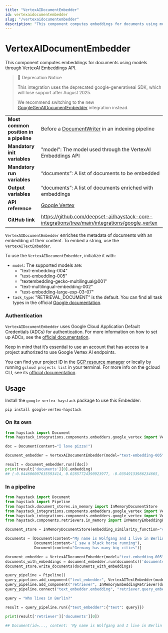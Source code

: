 ```yaml
---
title: "VertexAIDocumentEmbedder"
id: vertexaidocumentembedder
slug: "/vertexaidocumentembedder"
description: "This component computes embeddings for documents using models through VertexAI Embeddings API."
---
```


# VertexAIDocumentEmbedder

This component computes embeddings for documents using models through VertexAI Embeddings API.

> 🚧 Deprecation Notice
>
> This integration uses the deprecated google-generativeai SDK, which will lose support after August 2025.
>
> We recommend switching to the new [GoogleGenAIDocumentEmbedder](googlegenaidocumentembedder.mdx) integration instead.

|  |  |
| --- | --- |
| **Most common position in a pipeline** | Before a [DocumentWriter](../writers/documentwriter.mdx) in an indexing pipeline                           |
| **Mandatory init variables**           | "model": The model used through the VertexAI Embeddings API                                     |
| **Mandatory run variables**            | “documents”: A list of documents to be embedded                                                 |
| **Output variables**                   | “documents”: A list of documents enriched with embeddings                                       |
| **API reference**                      | [Google Vertex](/reference/integrations-google-vertex)                                                 |
| **GitHub link**                        | https://github.com/deepset-ai/haystack-core-integrations/tree/main/integrations/google_vertex |

`VertexAIDocumentEmbedder` enriches the metadata of documents with an embedding of their content. To embed a string, use the [`VertexAITextEmbedder`](vertexaitextembedder.mdx).

To use the `VertexAIDocumentEmbedder`, initialize it with:

- `model`: The supported models are:
  - "text-embedding-004"
  - "text-embedding-005"
  - "textembedding-gecko-multilingual@001"
  - "text-multilingual-embedding-002"
  - "text-embedding-large-exp-03-07"
- `task_type`: "RETRIEVAL_DOCUMENT” is the default. You can find all task types in the official [Google documentation](https://cloud.google.com/vertex-ai/generative-ai/docs/model-reference/text-embeddings-api#tasktype).

### Authentication

`VertexAIDocumentEmbedder` uses Google Cloud Application Default Credentials (ADCs) for authentication. For more information on how to set up ADCs, see the [official documentation](https://cloud.google.com/docs/authentication/provide-credentials-adc).

Keep in mind that it’s essential to use an account that has access to a project authorized to use Google Vertex AI endpoints.

You can find your project ID in the [GCP resource manager](https://console.cloud.google.com/cloud-resource-manager) or locally by running `gcloud projects list` in your terminal. For more info on the gcloud CLI, see its [official documentation](https://cloud.google.com/cli).

## Usage

Install the `google-vertex-haystack` package to use this Embedder:

```shell
pip install google-vertex-haystack
```

### On its own

```python
from haystack import Document
from haystack_integrations.components.embedders.google_vertex import VertexAIDocumentEmbedder

doc = Document(content="I love pizza!")

document_embedder = VertexAIDocumentEmbedder(model="text-embedding-005")

result = document_embedder.run([doc])
print(result['documents'][0].embedding)
## [-0.044606007635593414, 0.02857724390923977, -0.03549133986234665,
```

### In a pipeline

```python
from haystack import Document
from haystack import Pipeline
from haystack.document_stores.in_memory import InMemoryDocumentStore
from haystack_integrations.components.embedders.google_vertex import VertexAITextEmbedder
from haystack_integrations.components.embedders.google_vertex import VertexAIDocumentEmbedder
from haystack.components.retrievers.in_memory import InMemoryEmbeddingRetriever

document_store = InMemoryDocumentStore(embedding_similarity_function="cosine")

documents = [Document(content="My name is Wolfgang and I live in Berlin"),
             Document(content="I saw a black horse running"),
             Document(content="Germany has many big cities")]

document_embedder = VertexAIDocumentEmbedder(model="text-embedding-005")
documents_with_embeddings = document_embedder.run(documents)['documents']
document_store.write_documents(documents_with_embeddings)

query_pipeline = Pipeline()
query_pipeline.add_component("text_embedder", VertexAITextEmbedder(model="text-embedding-005"))
query_pipeline.add_component("retriever", InMemoryEmbeddingRetriever(document_store=document_store))
query_pipeline.connect("text_embedder.embedding", "retriever.query_embedding")

query = "Who lives in Berlin?"

result = query_pipeline.run({"text_embedder":{"text": query}})

print(result['retriever']['documents'][0])

## Document(id=..., content: 'My name is Wolfgang and I live in Berlin')
```
